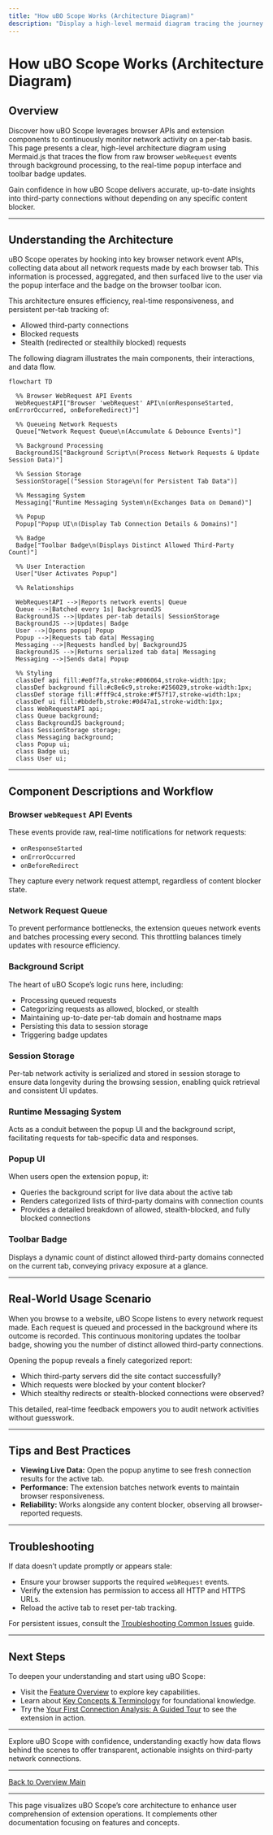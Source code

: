 ```yaml
---
title: "How uBO Scope Works (Architecture Diagram)"
description: "Display a high-level mermaid diagram tracing the journey from ‘webRequest’ browser API events, through background monitoring, to real-time popup displays and badge updates. Clarify how extension components (background scripts, popup UI) and browser APIs interoperate to deliver up-to-date connection results per tab."
---
```


# How uBO Scope Works (Architecture Diagram)

## Overview
Discover how uBO Scope leverages browser APIs and extension components to continuously monitor network activity on a per-tab basis. This page presents a clear, high-level architecture diagram using Mermaid.js that traces the flow from raw browser `webRequest` events through background processing, to the real-time popup interface and toolbar badge updates.

Gain confidence in how uBO Scope delivers accurate, up-to-date insights into third-party connections without depending on any specific content blocker.

---

## Understanding the Architecture

uBO Scope operates by hooking into key browser network event APIs, collecting data about all network requests made by each browser tab. This information is processed, aggregated, and then surfaced live to the user via the popup interface and the badge on the browser toolbar icon.

This architecture ensures efficiency, real-time responsiveness, and persistent per-tab tracking of:

- Allowed third-party connections
- Blocked requests
- Stealth (redirected or stealthily blocked) requests

The following diagram illustrates the main components, their interactions, and data flow.

```mermaid
flowchart TD

  %% Browser WebRequest API Events
  WebRequestAPI["Browser 'webRequest' API\n(onResponseStarted, onErrorOccurred, onBeforeRedirect)"]

  %% Queueing Network Requests
  Queue["Network Request Queue\n(Accumulate & Debounce Events)"]

  %% Background Processing
  BackgroundJS["Background Script\n(Process Network Requests & Update Session Data)"]

  %% Session Storage
  SessionStorage[("Session Storage\n(for Persistent Tab Data")]

  %% Messaging System
  Messaging["Runtime Messaging System\n(Exchanges Data on Demand)"]

  %% Popup
  Popup["Popup UI\n(Display Tab Connection Details & Domains)"]

  %% Badge
  Badge["Toolbar Badge\n(Displays Distinct Allowed Third-Party Count)"]

  %% User Interaction
  User["User Activates Popup"]

  %% Relationships

  WebRequestAPI -->|Reports network events| Queue
  Queue -->|Batched every 1s| BackgroundJS
  BackgroundJS -->|Updates per-tab details| SessionStorage
  BackgroundJS -->|Updates| Badge
  User -->|Opens popup| Popup
  Popup -->|Requests tab data| Messaging
  Messaging -->|Requests handled by| BackgroundJS
  BackgroundJS -->|Returns serialized tab data| Messaging
  Messaging -->|Sends data| Popup

  %% Styling
  classDef api fill:#e0f7fa,stroke:#006064,stroke-width:1px;
  classDef background fill:#c8e6c9,stroke:#256029,stroke-width:1px;
  classDef storage fill:#fff9c4,stroke:#f57f17,stroke-width:1px;
  classDef ui fill:#bbdefb,stroke:#0d47a1,stroke-width:1px;
  class WebRequestAPI api;
  class Queue background;
  class BackgroundJS background;
  class SessionStorage storage;
  class Messaging background;
  class Popup ui;
  class Badge ui;
  class User ui;

```

---

## Component Descriptions and Workflow

### Browser `webRequest` API Events
These events provide raw, real-time notifications for network requests:

- `onResponseStarted`
- `onErrorOccurred`
- `onBeforeRedirect`

They capture every network request attempt, regardless of content blocker state.

### Network Request Queue
To prevent performance bottlenecks, the extension queues network events and batches processing every second. This throttling balances timely updates with resource efficiency.

### Background Script
The heart of uBO Scope’s logic runs here, including:

- Processing queued requests
- Categorizing requests as allowed, blocked, or stealth
- Maintaining up-to-date per-tab domain and hostname maps
- Persisting this data to session storage
- Triggering badge updates

### Session Storage
Per-tab network activity is serialized and stored in session storage to ensure data longevity during the browsing session, enabling quick retrieval and consistent UI updates.

### Runtime Messaging System
Acts as a conduit between the popup UI and the background script, facilitating requests for tab-specific data and responses.

### Popup UI
When users open the extension popup, it:

- Queries the background script for live data about the active tab
- Renders categorized lists of third-party domains with connection counts
- Provides a detailed breakdown of allowed, stealth-blocked, and fully blocked connections

### Toolbar Badge
Displays a dynamic count of distinct allowed third-party domains connected on the current tab, conveying privacy exposure at a glance.

---

## Real-World Usage Scenario

When you browse to a website, uBO Scope listens to every network request made. Each request is queued and processed in the background where its outcome is recorded. This continuous monitoring updates the toolbar badge, showing you the number of distinct allowed third-party connections.

Opening the popup reveals a finely categorized report:

- Which third-party servers did the site contact successfully?
- Which requests were blocked by your content blocker?
- Which stealthy redirects or stealth-blocked connections were observed?

This detailed, real-time feedback empowers you to audit network activities without guesswork.

---

## Tips and Best Practices

- **Viewing Live Data:** Open the popup anytime to see fresh connection results for the active tab.
- **Performance:** The extension batches network events to maintain browser responsiveness.
- **Reliability:** Works alongside any content blocker, observing all browser-reported requests.

---

## Troubleshooting

If data doesn’t update promptly or appears stale:

- Ensure your browser supports the required `webRequest` events.
- Verify the extension has permission to access all HTTP and HTTPS URLs.
- Reload the active tab to reset per-tab tracking.

For persistent issues, consult the [Troubleshooting Common Issues](../getting-started/validation-troubleshooting/troubleshooting) guide.

---

## Next Steps

To deepen your understanding and start using uBO Scope:

- Visit the [Feature Overview](../core-concepts-architecture/feature-glance) to explore key capabilities.
- Learn about [Key Concepts & Terminology](../core-concepts-architecture/core-concepts-terminology) for foundational knowledge.
- Try the [Your First Connection Analysis: A Guided Tour](../../guides/getting-started/first-analysis-tour) to see the extension in action.


---

Explore uBO Scope with confidence, understanding exactly how data flows behind the scenes to offer transparent, actionable insights on third-party network connections.

---

[Back to Overview Main](../overview)

---

<Info>
This page visualizes uBO Scope’s core architecture to enhance user comprehension of extension operations. It complements other documentation focusing on features and concepts.
</Info>

